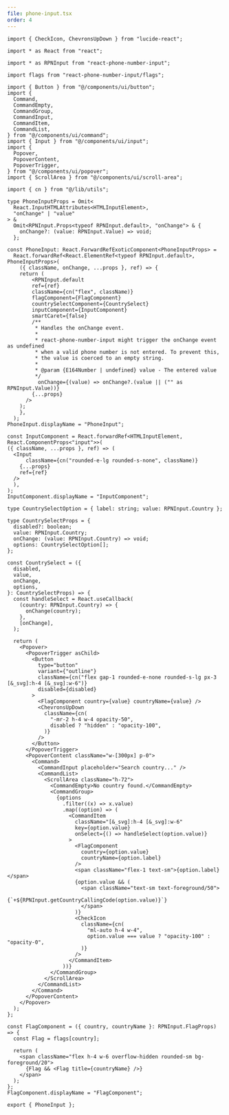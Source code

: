 ```yaml
---
file: phone-input.tsx
order: 4
---
```


```tsx
import { CheckIcon, ChevronsUpDown } from "lucide-react";

import * as React from "react";

import * as RPNInput from "react-phone-number-input";

import flags from "react-phone-number-input/flags";

import { Button } from "@/components/ui/button";
import {
  Command,
  CommandEmpty,
  CommandGroup,
  CommandInput,
  CommandItem,
  CommandList,
} from "@/components/ui/command";
import { Input } from "@/components/ui/input";
import {
  Popover,
  PopoverContent,
  PopoverTrigger,
} from "@/components/ui/popover";
import { ScrollArea } from "@/components/ui/scroll-area";

import { cn } from "@/lib/utils";

type PhoneInputProps = Omit<
  React.InputHTMLAttributes<HTMLInputElement>,
  "onChange" | "value"
> &
  Omit<RPNInput.Props<typeof RPNInput.default>, "onChange"> & {
    onChange?: (value: RPNInput.Value) => void;
  };

const PhoneInput: React.ForwardRefExoticComponent<PhoneInputProps> =
  React.forwardRef<React.ElementRef<typeof RPNInput.default>, PhoneInputProps>(
    ({ className, onChange, ...props }, ref) => {
    return (
        <RPNInput.default
        ref={ref}
        className={cn("flex", className)}
        flagComponent={FlagComponent}
        countrySelectComponent={CountrySelect}
        inputComponent={InputComponent}
        smartCaret={false}
        /**
         * Handles the onChange event.
         *
         * react-phone-number-input might trigger the onChange event as undefined
         * when a valid phone number is not entered. To prevent this,
         * the value is coerced to an empty string.
         *
         * @param {E164Number | undefined} value - The entered value
         */
          onChange={(value) => onChange?.(value || ("" as RPNInput.Value))}
        {...props}
      />
    );
    },
  );
PhoneInput.displayName = "PhoneInput";

const InputComponent = React.forwardRef<HTMLInputElement, React.ComponentProps<"input">>(
({ className, ...props }, ref) => (
  <Input
      className={cn("rounded-e-lg rounded-s-none", className)}
    {...props}
    ref={ref}
  />
  ),
);
InputComponent.displayName = "InputComponent";

type CountrySelectOption = { label: string; value: RPNInput.Country };

type CountrySelectProps = {
  disabled?: boolean;
  value: RPNInput.Country;
  onChange: (value: RPNInput.Country) => void;
  options: CountrySelectOption[];
};

const CountrySelect = ({
  disabled,
  value,
  onChange,
  options,
}: CountrySelectProps) => {
  const handleSelect = React.useCallback(
    (country: RPNInput.Country) => {
      onChange(country);
    },
    [onChange],
  );

  return (
    <Popover>
      <PopoverTrigger asChild>
        <Button
          type="button"
          variant={"outline"}
          className={cn("flex gap-1 rounded-e-none rounded-s-lg px-3 [&_svg]:h-4 [&_svg]:w-6")}
          disabled={disabled}
        >
          <FlagComponent country={value} countryName={value} />
          <ChevronsUpDown
            className={cn(
              "-mr-2 h-4 w-4 opacity-50",
              disabled ? "hidden" : "opacity-100",
            )}
          />
        </Button>
      </PopoverTrigger>
      <PopoverContent className="w-[300px] p-0">
        <Command>
          <CommandInput placeholder="Search country..." />
          <CommandList>
            <ScrollArea className="h-72">
              <CommandEmpty>No country found.</CommandEmpty>
              <CommandGroup>
                {options
                  .filter((x) => x.value)
                  .map((option) => (
                    <CommandItem
                      className="[&_svg]:h-4 [&_svg]:w-6"
                      key={option.value}
                      onSelect={() => handleSelect(option.value)}
                    >
                      <FlagComponent
                        country={option.value}
                        countryName={option.label}
                      />
                      <span className="flex-1 text-sm">{option.label}</span>
                      {option.value && (
                        <span className="text-sm text-foreground/50">
                          {`+${RPNInput.getCountryCallingCode(option.value)}`}
                        </span>
                      )}
                      <CheckIcon
                        className={cn(
                          "ml-auto h-4 w-4",
                          option.value === value ? "opacity-100" : "opacity-0",
                        )}
                      />
                    </CommandItem>
                  ))}
              </CommandGroup>
            </ScrollArea>
          </CommandList>
        </Command>
      </PopoverContent>
    </Popover>
  );
};

const FlagComponent = ({ country, countryName }: RPNInput.FlagProps) => {
  const Flag = flags[country];

  return (
    <span className="flex h-4 w-6 overflow-hidden rounded-sm bg-foreground/20">
      {Flag && <Flag title={countryName} />}
    </span>
  );
};
FlagComponent.displayName = "FlagComponent";

export { PhoneInput };
```
